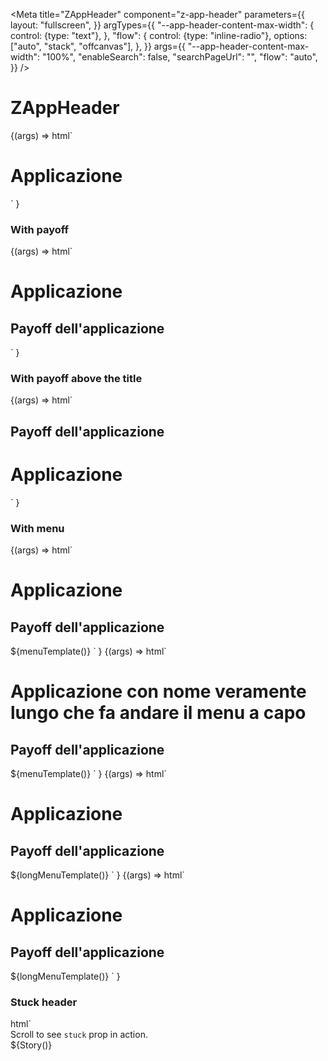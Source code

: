 
<Meta
  title="ZAppHeader"
  component="z-app-header"
  parameters={{
    layout: "fullscreen",
  }}
  argTypes={{
    "--app-header-content-max-width": {
      control: {type: "text"},
    },
    "flow": {
      control: {type: "inline-radio"},
      options: ["auto", "stack", "offcanvas"],
    },
  }}
  args={{
    "--app-header-content-max-width": "100%",
    "enableSearch": false,
    "searchPageUrl": "",
    "flow": "auto",
  }}
/>

# ZAppHeader

<Canvas>
  <Story
    name="Title"
    parameters={{
      controls: {
        exclude: ["flow"],
      },
    }}
  >
    {(args) =>
      html`<z-app-header
        .enableSearch=${args.enableSearch}
        .searchPageUrl=${args.searchPageUrl}
        style="--app-header-content-max-width: ${args["--app-header-content-max-width"]}"
      >
        <h1 slot="title">Applicazione</h1>
      </z-app-header>`
    }
  </Story>
</Canvas>

### With payoff

<Canvas>
  <Story
    name="Subtitle"
    parameters={{
      controls: {
        exclude: ["flow"],
      },
    }}
  >
    {(args) =>
      html`<z-app-header
        .enableSearch=${args.enableSearch}
        .searchPageUrl=${args.searchPageUrl}
        style="--app-header-content-max-width: ${args["--app-header-content-max-width"]}"
      >
        <h1 slot="title">Applicazione</h1>
        <h2 slot="subtitle">Payoff dell'applicazione</h2>
      </z-app-header>`
    }
  </Story>
</Canvas>

### With payoff above the title

<Canvas>
  <Story
    name="Top subtitle"
    parameters={{
      controls: {
        exclude: ["flow"],
      },
    }}
  >
    {(args) =>
      html`<z-app-header
        .enableSearch=${args.enableSearch}
        .searchPageUrl=${args.searchPageUrl}
        style="--app-header-content-max-width: ${args["--app-header-content-max-width"]}"
      >
        <h2 slot="top-subtitle">Payoff dell'applicazione</h2>
        <h1 slot="title">Applicazione</h1>
      </z-app-header>`
    }
  </Story>
</Canvas>

### With menu

<Canvas>
  <Story name="Menu">
    {(args) =>
      html`<z-app-header
        flow=${args.flow}
        .enableSearch=${args.enableSearch}
        .searchPageUrl=${args.searchPageUrl}
        style="--app-header-content-max-width: ${args["--app-header-content-max-width"]}"
      >
        <h1 slot="title">Applicazione</h1>
        <h2 slot="subtitle">Payoff dell'applicazione</h2>
        ${menuTemplate()}
      </z-app-header>`
    }
  </Story>
</Canvas>

<Canvas>
  <Story name="Long title">
    {(args) =>
      html`<z-app-header
        flow=${args.flow}
        .enableSearch=${args.enableSearch}
        .searchPageUrl=${args.searchPageUrl}
        style="--app-header-content-max-width: ${args["--app-header-content-max-width"]}"
      >
        <h1 slot="title">Applicazione con nome veramente lungo che fa andare il menu a capo</h1>
        <h2 slot="subtitle">Payoff dell'applicazione</h2>
        ${menuTemplate()}
      </z-app-header>`
    }
  </Story>
</Canvas>

<Canvas>
  <Story name="(Very) Long menu">
    {(args) =>
      html`<z-app-header
        .enableSearch=${args.enableSearch}
        .searchPageUrl=${args.searchPageUrl}
        flow=${args.flow}
        style="--app-header-content-max-width: ${args["--app-header-content-max-width"]}"
      >
        <h1 slot="title">Applicazione</h1>
        <h2 slot="subtitle">Payoff dell'applicazione</h2>
        ${longMenuTemplate()}
      </z-app-header>`
    }
  </Story>
</Canvas>

<Canvas>
  <Story
    name="Offcanvas menu"
    parameters={{
      controls: {
        exclude: ["flow"],
      },
    }}
  >
    {(args) =>
      html`<z-app-header
        flow="offcanvas"
        .enableSearch=${args.enableSearch}
        .searchPageUrl=${args.searchPageUrl}
        style="--app-header-content-max-width: ${args["--app-header-content-max-width"]}"
      >
        <h1 slot="title">Applicazione</h1>
        <h2 slot="subtitle">Payoff dell'applicazione</h2>
        ${longMenuTemplate()}
      </z-app-header>`
    }
  </Story>
</Canvas>

### Stuck header

<Canvas>
  <Story
    name="Stuck"
    decorators={[
      (Story) => html`
        <div style="padding: 16px var(--grid-margin)">Scroll to see <code>stuck</code> prop in action.</div>
        <div style="height: 200vh">${Story()}</div>
      `,
    ]}
    parameters={{
      docs: {
        inlineStories: false,
        iframeHeight: "400px",
      },
    }}
  >
    {(args) =>
      html`<z-app-header
        stuck
        .flow=${args.flow}
        .enableSearch=${args.enableSearch}
        .searchPageUrl=${args.searchPageUrl}
        style="--app-header-content-max-width: ${args["--app-header-content-max-width"]}; --app-header-top-offset: 0"
      >
        <h1 slot="title">Applicazione</h1>
        <h2 slot="subtitle">Payoff dell'applicazione</h2>
        ${longMenuTemplate()}
      </z-app-header>`
    }
  </Story>
</Canvas>

### Max width

<Canvas>
  <Story
    name="Max width"
    args={{
      "--app-header-content-max-width": "1366px",
    }}
    decorators={[
      (Story) => html`
        <div style="padding: 16px var(--grid-margin)">Scroll to see max width also in stuck header.</div>
        <div style="height: 200vh">${Story()}</div>
      `,
    ]}
    parameters={{
      docs: {
        inlineStories: false,
        iframeHeight: "400px",
      },
    }}
  >
    {(args) =>
      html`<z-app-header
        stuck
        .flow=${args.flow}
        .enableSearch=${args.enableSearch}
        .searchPageUrl=${args.searchPageUrl}
        style="--app-header-content-max-width: ${args["--app-header-content-max-width"]}; --app-header-top-offset: 0;"
      >
        <h1 slot="title">Applicazione</h1>
        <h2 slot="subtitle">Payoff dell'applicazione</h2>
        ${menuTemplate()}
      </z-app-header>`
    }
  </Story>
</Canvas>

### Search

<Canvas>
  <Story
    name="Searchbar"
    parameters={{
      controls: {
        exclude: ["searchPageUrl", "enableSearch"],
      },
    }}
  >
    {(args) =>
      html`<z-app-header
        flow=${args.flow}
        enable-search
        style="--app-header-content-max-width: ${args["--app-header-content-max-width"]}"
      >
        <h1 slot="title">Applicazione</h1>
        <h2 slot="subtitle">Payoff dell'applicazione</h2>
        ${menuTemplate()}
      </z-app-header>`
    }
  </Story>
</Canvas>

<Canvas>
  <Story
    name="Search page button"
    parameters={{
      controls: {
        exclude: ["searchPageUrl", "enableSearch"],
      },
    }}
    decorators={[
      (Story) => html`
        <div style="padding: 16px var(--grid-margin)">
          The prop <code>searchPageUrl</code> only affects the component in tablet and mobile viewports.
        </div>
        ${Story()}
      `,
    ]}
  >
    {(args) =>
      html`<z-app-header
        flow=${args.flow}
        enable-search
        search-page-url="https://www.zanichelli.it"
        style="--app-header-content-max-width: ${args["--app-header-content-max-width"]}"
      >
        <h1 slot="title">Applicazione</h1>
        <h2 slot="subtitle">Payoff dell'applicazione</h2>
        ${menuTemplate()}
      </z-app-header>`
    }
  </Story>
</Canvas>

<ArgsTable of="z-app-header" />
